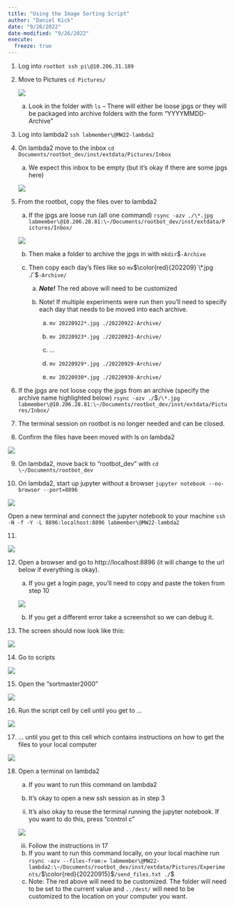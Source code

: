 ```yaml
---
title: "Using the Image Sorting Script"
author: "Daniel Kick"
date: "9/26/2022"
date-modified: "9/26/2022"
execute:
  freeze: true
---
```


1.  Log into `rootbot ssh pi\@10.206.31.189`

2.  Move to Pictures `cd Pictures/`

    ![](Picture1.png)

    a.  Look in the folder with `ls` -- There will either be loose jpgs or they will be packaged into archive folders with the form "YYYYMMDD-Archive"

3.  Log into lambda2 `ssh labmember\@MW22-lambda2`

4.  On lambda2 move to the inbox `cd Documents/rootbot_dev/inst/extdata/Pictures/Inbox`

    a.  We expect this inbox to be empty (but it's okay if there are some jpgs here)

    ![](Picture2.png)

5.  From the rootbot, copy the files over to lambda2

    a.  If the jpgs are loose run (all one command) `rsync -azv ./\*.jpg labmember\@10.206.28.81:\~/Documents/rootbot_dev/inst/extdata/Pictures/Inbox/`

    ![](Picture3.png)

    b.  Then make a folder to archive the jpgs in with `mkdir `$\color{red}{20220922}`-Archive`

    c.  Then copy each day's files like so `mv `$\color{red}{202209}`\*.jpg ./`$\color{red}{20220922}`-Archive/`

        a.  ***Note!*** The red above will need to be customized

        b.  Note! If multiple experiments were run then you'll need to specify each day that needs to be moved into each archive.

            a.  `mv 20220922*.jpg ./20220922-Archive/`

            b.  `mv 20220923*.jpg ./20220923-Archive/`

            c.  ...

            d.  `mv 20220929*.jpg ./20220929-Archive/`

            e.  `mv 20220930*.jpg ./20220930-Archive/`

6.  If the jpgs are not loose copy the jpgs from an archive (specify the archive name highlighted below) `rsync -azv ./`$\color{red}{20220922-Archive}`/\*.jpg labmember\@10.206.28.81:\~/Documents/rootbot_dev/inst/extdata/Pictures/Inbox/`

7.  The terminal session on rootbot is no longer needed and can be closed.

8.  Confirm the files have been moved with ls on lambda2

![](Picture4.png)

9.  On lambda2, move back to "rootbot_dev" with `cd \~/Documents/rootbot_dev`

10. On lambda2, start up jupyter without a browser `jupyter notebook --no-browser --port=8896`

![](Picture5.png)

Open a new terminal and connect the jupyter notebook to your machine `ssh -N -f -Y -L 8896:localhost:8896 labmember\@MW22-lambda2` 

11.

![](Picture6.png)

12. Open a browser and go to http://localhost:8896 (it will change to the url below if everything is okay).

    a.  If you get a login page, you'll need to copy and paste the token from step 10

    ![](Picture7.png)

    b.  If you get a different error take a screenshot so we can debug it.

13. The screen should now look like this:

![](Picture8.png)

14. Go to scripts

![](Picture9.png)

15. Open the "sortmaster2000"

![](Picture10.png)

16. Run the script cell by cell until you get to ...

![](Picture11.png)

17. ... until you get to this cell which contains instructions on how to get the files to your local computer

![](Picture12.png)

18. Open a terminal on lambda2

    a.  If you want to run this command on lambda2

    b.  It's okay to open a new ssh session as in step 3

    ii. It's also okay to reuse the terminal running the jupyter notebook. If you want to do this, press "control c"

    ![](Picture13.png)

    iii. Follow the instructions in 17

    b.  If you want to run this command locally, on your local machine run `rsync -azv --files-from:= labmember\@MW22-lambda2:\~/Documents/rootbot_dev/inst/extdata/Pictures/Experiments/`$\color{red}{20220915}$`/send_files.txt ./ `$\color{red}{../dest/}
    c.  Note: The red above will need to be customized. The folder will need to be set to the current value and `../dest/` will need to be customized to the location on your computer you want.
